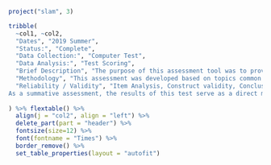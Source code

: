 
```r
project("slam", 3)
```

```r
tribble(
  ~col1, ~col2,
  "Dates", "2019 Summer",
  "Status:", "Complete",
  "Data Collection:", "Computer Test",
  "Data Analysis:", "Test Scoring",
  "Brief Description", "The purpose of this assessment tool was to provide a summative measurement of undergraduate students’ ability to read and critically examine statistical messages in the news media.",
  "Methodology", "This assessment was developed based on topics common to undergraduate introduction to statistics classes. Questions are mapped to student learning objectives based on a three-tier hierarchy of statistical literacy skills developed by Watson (1997) and outcomes specified by delMas (2002).",
  "Reliability / Validity", "Item Analysis, Construct validity, Conclusion Validity
As a summative assessment, the results of this test serve as a direct measure of students’ statistical literacy skills. Therefore, the use of SLAM to assign an assessment grade is deemed a valid use of the results so long as statistical literacy was part of course instruction."
  
) %>% flextable() %>%
  align(j = "col2", align = "left") %>%
  delete_part(part = "header") %>%
  fontsize(size=12) %>%
  font(fontname = "Times") %>%
  border_remove() %>%
  set_table_properties(layout = "autofit")
```

\newline
